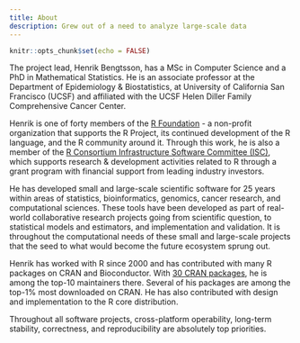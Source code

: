 ```yaml
---
title: About
description: Grew out of a need to analyze large-scale data
---
```


```r
knitr::opts_chunk$set(echo = FALSE)
```
The project lead, Henrik Bengtsson, has a MSc in Computer Science and a PhD in Mathematical Statistics.  He is an associate professor at the Department of Epidemiology & Biostatistics, at University of California San Francisco (UCSF) and affiliated with the UCSF Helen Diller Family Comprehensive Cancer Center.

Henrik is one of forty members of the [R Foundation](https://www.r-project.org/foundation/) - a non-profit organization that supports the R Project, its continued development of the R language, and the R community around it.  Through this work, he is also a member of the [R Consortium Infrastructure Software Committee (ISC)](https://www.r-consortium.org/projects), which supports research & development activities related to R through a grant program with financial support from leading industry investors.

He has developed small and large-scale scientific software for 25 years within areas of statistics, bioinformatics, genomics, cancer research, and computational sciences.  These tools have been developed as part of real-world collaborative research projects going from scientific question, to statistical models and estimators, and implementation and validation.  It is throughout the computational needs of these small and large-scale projects that the seed to what would become the future ecosystem sprung out.

Henrik has worked with R since 2000 and has contributed with many R packages on CRAN and Bioconductor.  With [30 CRAN packages](https://r-pkg.org/maint/henrikb@braju.com), he is among the top-10 maintainers there.  Several of his packages are among the top-1% most downloaded on CRAN.  He has also contributed with design and implementation to the R core distribution.

Throughout all software projects, cross-platform operability, long-term stability, correctness, and reproducibility are absolutely top priorities.

